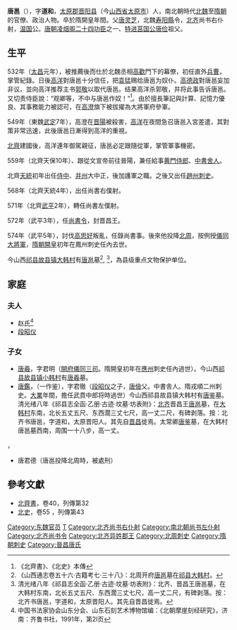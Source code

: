 '''唐邕'''（{{bd|？||580年代}}），字'''道和'''，[[太原郡|太原郡]][[晋阳县|晋阳县]]（今[[山西省|山西省]][[太原市|太原市]]）人，南北朝時代[[北魏|北魏]]至[[隋朝|隋朝]]的官僚、政治人物。卒於隋開皇年間。父[[唐灵芝|唐灵芝]]，北魏[[寿阳縣|寿阳縣]]令，[[北齐|北齐]]尚书右仆射，[[温国|温国]]公。[[唐朝|唐朝]][[凌烟阁二十四功臣|凌烟阁二十四功臣]]之一、[[特进|特进]][[莒国公|莒国公]][[唐俭|唐俭]]祖父。

==生平==

532年（[[太昌|太昌]]元年），被推薦後而仕於北魏丞相[[高歡|高歡]]門下的幕僚，初任直外[[兵曹|兵曹]]，掌管紀錄。日後[[高洋|高洋]]對唐邕十分信任，把[[袁猛|袁猛]]赐给唐邕为奴仆。[[高德政|高德政]]對唐邕妄加非议，並向高洋推荐主书[[郭敬|郭敬]]以取代唐邕。结果高洋杀郭敬，并将此事告诉唐邕。又切责侍臣說：“观卿等，不中与唐邕作奴！”<ref>《北齊書》、《北史》本傳</ref>。由於擅長筆記與計算、記憶力優良、其事務能力被認可，在[[高澄|高澄]]旗下被拔擢為大將軍府參軍。

549年（東魏[[武定_(東魏)|武定]]7年），高澄在[[太原市|晋陽]]被殺害，[[文宣帝|高洋]]在夜間急召唐邕入宮差遣，其對策非常迅速，此後唐邕日漸得到高洋的重視。

[[北齊|北齊]]建國後，高洋連年御駕親征，唐邕必定跟隨從軍，掌管軍事機密。

559年（北齊天保10年）、跟從文宣帝前往晉陽，兼任給事[[黄門侍郎|黄門侍郎]]、[[中書舍人|中書舍人]]。

北齊[[天統_(北齊)|天統]]初年出任[[侍中|侍中]]、[[并州|并州]]大中正，後加護軍之職。之後又出任[[趙州|趙州]][[刺史|刺史]]。

568年（北齊天統4年），出任尚書右僕射。

571年（北齊[[武平_(北齊)|武平]]2年），轉任尚書左僕射。

572年（武平3年），任[[尚書令|尚書令]]，封晋昌王。

574年（武平5年），討伐[[高思好|高思好]]叛亂，任錄尚書事。後來他投降[[北周|北周]]，按例授[[儀同大將軍|儀同大將軍]]，[[隋朝|隋朝]][[開皇|開皇]]初年在鳳州刺史任內去世。

今山西[[祁县|祁县]][[故县镇|故县镇]][[大韩村|大韩村]]有[[唐邕|唐邕]]墓<ref>《山西通志卷五十六·古籍考七·三十八》：北周开府[[唐邕|唐邕]]墓在[[祁县|祁县]][[大韩村|大韩村]]。</ref>, <ref>清光绪八年《祁县志全函·乙册·古迹·坟墓·坊表附》：北齐、晋昌王唐邕墓，在大韩村东南，北长五丈五尺、东西濶三丈七尺，高一丈二尺，有碑剥落。按：北齐书唐邕，字道和，太原晋阳人。其先自晋昌徙焉。</ref>，為县级重点文物保护单位。

==家庭==
===夫人===
*赵氏<ref>中国书法家协会山东分会、山东石刻艺术博物馆编：《北朝摩崖刻经研究》，济南：齐鲁书社，1991年，第2l页</ref>
*[[段昭仪_(北齐)|段昭仪]]

=== 子女 ===
*[[唐羲|唐羲]]，字君明（[[開府儀同三司|開府儀同三司]]。隋開皇初年在[[應州|應州]]刺史任內過世）。今山西[[祁县|祁县]][[故县镇|故县镇]][[小韩村|小韩村]]有[[唐羲|唐羲]]墓。
*[[唐鑑|唐鑑]]，（一作鉴），字君徹（[[段昭仪_(北齐)|段昭仪]]之子，[[唐儉|唐儉]]父。中書舎人。隋戎順二州刺史。[[大業|大業]]年間，擔任武賁中郎将時過世）今山西祁县故县镇大韩村有[[唐鉴|唐鉴]]墓。<ref>清光绪八年《祁县志全函·乙册·古迹·坟墓·坊表附》：[[北齐|北齐]]晋昌王[[唐邕|唐邕]]墓，在[[大韩村|大韩村]]东南，北长五丈五尺、东西濶三丈七尺，高一丈二尺，有碑剥落。按：北齐书唐邕，字道和，太原晋阳人。其先自[[晋昌|晋昌]]徙焉。太常卿[[唐鉴|唐鉴]]墓，在大韩村唐邕墓西南，周围一十八步，高一丈。
</ref>，
*唐君德（唐邕投降北周時，被處刑）

== 參考文獻 ==
*[[北齊書|北齊書]]，卷40，列傳第32 
*[[北史|北史]]，卷55 ，列傳第43

[[Category:东魏官员|Category:东魏官员]]
[[Category:北魏官员|T]]
[[Category:北齐尚书右仆射|Category:北齐尚书右仆射]]
[[Category:南北朝尚书左仆射|Category:南北朝尚书左仆射]]
[[Category:北齐尚书令|Category:北齐尚书令]]
[[Category:北齐异姓郡王|Category:北齐异姓郡王]]
[[Category:北周刺史|Category:北周刺史]]
[[Category:隋朝刺史|Category:隋朝刺史]]
[[Category:晉昌唐氏|Category:晉昌唐氏]]